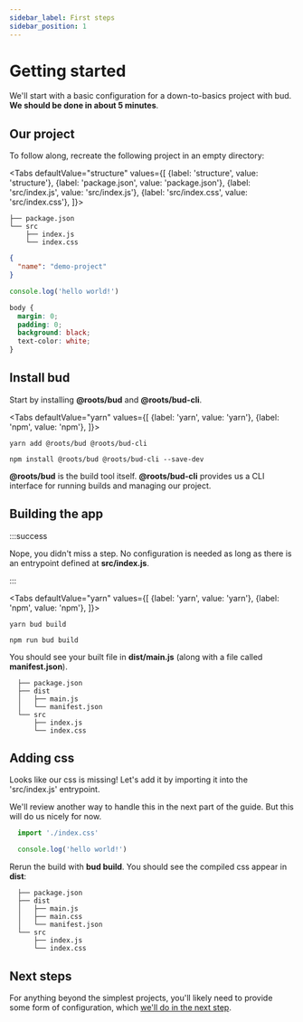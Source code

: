 ```yaml
---
sidebar_label: First steps
sidebar_position: 1
---
```



# Getting started

We'll start with a basic configuration for a down-to-basics project with bud. **We should be done in about 5 minutes**.

## Our project

To follow along, recreate the following project in an empty directory:

<Tabs
  defaultValue="structure"
  values={[
    {label: 'structure', value: 'structure'},
    {label: 'package.json', value: 'package.json'},
    {label: 'src/index.js', value: 'src/index.js'},
    {label: 'src/index.css', value: 'src/index.css'},
  ]}>

  <TabItem value="structure">

  ```shell
  ├── package.json
  └── src
      ├── index.js
      └── index.css
  ```

  </TabItem>
  <TabItem value="package.json">

  ```json title='package.json'
  {
    "name": "demo-project"
  }
  ```

  </TabItem>
  <TabItem value="src/index.js">

  ```js title='src/index.js'
  console.log('hello world!')
  ```

  </TabItem>
  <TabItem value="src/index.css">

  ```css title='src/index.css'
  body {
    margin: 0;
    padding: 0;
    background: black;
    text-color: white;
  }  
  ```

  </TabItem>
</Tabs>

## Install bud

Start by installing **@roots/bud** and **@roots/bud-cli**.

<Tabs
  defaultValue="yarn"
  values={[
    {label: 'yarn', value: 'yarn'},
    {label: 'npm', value: 'npm'},
  ]}>
  <TabItem value="yarn">

    yarn add @roots/bud @roots/bud-cli

  </TabItem>
  <TabItem value="npm">

    npm install @roots/bud @roots/bud-cli --save-dev

  </TabItem>
</Tabs>

**@roots/bud** is the build tool itself. **@roots/bud-cli** provides us a CLI interface for running builds and managing our project.

## Building the app

:::success

Nope, you didn't miss a step. No configuration is needed as long as there is an entrypoint defined at **src/index.js**.

:::

<Tabs
  defaultValue="yarn"
  values={[
    {label: 'yarn', value: 'yarn'},
    {label: 'npm', value: 'npm'},
  ]}>
  <TabItem value="yarn">

    yarn bud build

  </TabItem>
  <TabItem value="npm">

    npm run bud build

  </TabItem>
</Tabs>

You should see your built file in **dist/main.js** (along with a file called **manifest.json**).

```shell {2-4}
  ├── package.json
  ├── dist
  │   ├── main.js
  │   └── manifest.json
  └── src
      ├── index.js
      └── index.css
```

## Adding css

Looks like our css is missing! Let's add it by importing it into the 'src/index.js' entrypoint. 

We'll review another way to handle this in the next part of the guide. But this will do us nicely for now.

```js {1} title='src/index.js'
  import './index.css'

  console.log('hello world!')
```

Rerun the build with **bud build**. You should see the compiled css appear in **dist**:

```shell {4}
  ├── package.json
  ├── dist
  │   ├── main.js
  │   ├── main.css
  │   └── manifest.json
  └── src
      ├── index.js
      └── index.css
```

## Next steps

For anything beyond the simplest projects, you'll likely need to provide some form of configuration, which [we'll do in the next step](/guide/getting-started/config).
